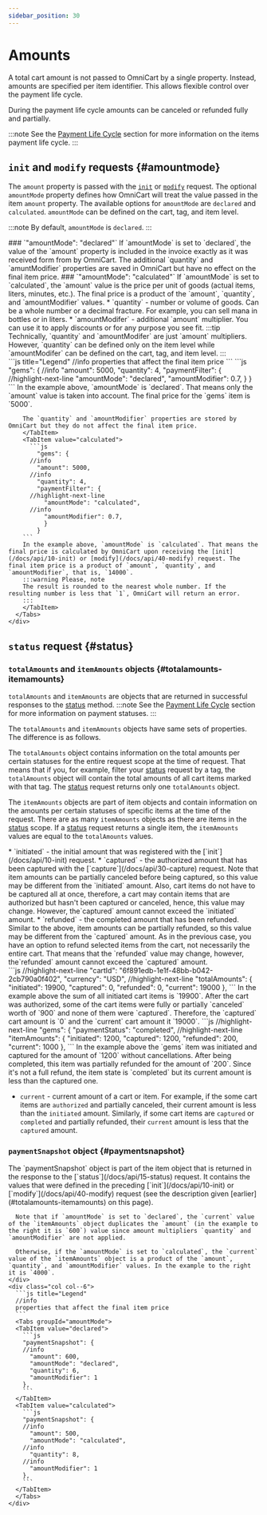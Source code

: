 ```yaml
---
sidebar_position: 30
---
```


# Amounts

A total cart amount is not passed to OmniCart by a single property. Instead, amounts are specified per item identifier. This allows flexible control over the payment life cycle.

During the payment life cycle amounts can be canceled or refunded fully and partially.

:::note
See the [Payment Life Cycle](/docs/integration/payment-lifecycle) section for more information on the items payment life cycle.
:::

## `init` and `modify` requests {#amountmode}

The `amount` property is passed with the [`init`](/docs/api/10-init) or [`modify`](/docs/api/40-modify) request. The optional `amountMode` property defines how OmniCart will treat the value passed in the item `amount` property. The available options for `amountMode` are `declared` and `calculated`. `amountMode` can be defined on the cart, tag, and item level.

:::note
By default, `amountMode` is `declared`.
:::

<div class="container">
  <div class="row">
    <div class="col col--6">
    ### `"amountMode": "declared"`
    If `amountMode` is set to `declared`, the value of the `amount` property is included in the invoice exactly as it was received form from by OmniCart. The additional `quantity` and `amuntModifier`  properties are saved in OmniCart but have no effect on the final item price.
    ### `"amountMode": "calculated"`
    If `amountMode` is set to `calculated`, the `amount` value is the price per unit of goods (actual items, liters, minutes, etc.). The final price is a product of the `amount`, `quantity`, and `amountModifier` values.
    * `quantity` - number or volume of goods. Can be a whole number or a decimal fracture. For example, you can sell mana in bottles or in liters.
    * `amountModifer` - additional `amount` multiplier. You can use it to apply discounts or for any purpose you see fit.
    :::tip
    Technically, `quantity` and `amountModifer` are just `amount` multipliers. However, `quantity` can be defined only on the item level while `amountModifer` can be defined on the cart, tag, and item level.
    :::
    </div>
    <div class="col col--6">
      ```js title="Legend"
        //info
        properties that affect the final item price
      ```
      <Tabs groupId="amountMode">
        <TabItem value="declared">
          ```js
            "gems": {
          //info
            "amount": 5000,
            "quantity": 4,
            "paymentFilter": {
          //highlight-next-line
              "amountMode": "declared",
              "amountModifier": 0.7,
              }
            }
          ```
        In the example above, `amountMode` is `declared`. That means only the `amount` value is taken into account. The final price for the `gems` item is `5000`.
        
        The `quantity` and `amountModifier` properties are stored by OmniCart but they do not affect the final item price.
        </TabItem>
        <TabItem value="calculated">
          ```js
            "gems": {
          //info
            "amount": 5000,
          //info
            "quantity": 4,
            "paymentFilter": {
          //highlight-next-line
              "amountMode": "calculated",
          //info
              "amountModifier": 0.7,
              }
            }
        ```
        In the example above, `amountMode` is `calculated`. That means the final price is calculated by OmniCart upon receiving the [init](/docs/api/10-init) or [modify](/docs/api/40-modify) request. The final item price is a product of `amount`, `quantity`, and `amountModifier`, that is, `14000`.
        :::warning Please, note
        The result is rounded to the nearest whole number. If the resulting number is less that `1`, OmniCart will return an error.
        :::
        </TabItem>
      </Tabs>
    </div>
  </div>
</div>

## `status` request {#status}

### `totalAmounts` and `itemAmounts` objects {#totalamounts-itemamounts}

`totalAmounts` and `itemAmounts` are objects that are returned in successful responses to the [status](/docs/api/15-status) method. 
:::note
See the [Payment Life Cycle](/docs/integration/payment-lifecycle) section for more information on payment statuses.
:::

The `totalAmounts` and `itemAmounts` objects have same sets of properties. The difference is as follows.

The `totalAmounts` object contains information on the total amounts per certain statuses for the entire request scope at the time of request. That means that if you, for example, filter your [status](/docs/api/15-status) request by a tag, the `totalAmounts` object will contain the total amounts of all cart items marked with that tag. The [status](/docs/api/15-status) request returns only one `totalAmounts` object.

The `itemAmounts` objects are part of item objects and contain information on the amounts per certain statuses of specific items at the time of the request. There are as many `itemAmounts` objects as there are items in the [status](/docs/api/15-status) scope. If a [status](/docs/api/15-status) request returns a single item, the `itemAmounts` values are equal to the `totalAmounts` values.

<div class="container">
  <div class="row">
    <div class="col col--6">
      * `initiated` - the initial amount that was registered with the [`init`](/docs/api/10-init) request.
      * `captured` - the authorized amount that has been captured with the [`capture`](/docs/api/30-capture) request. Note that item amounts can be partially canceled before being captured, so this value may be different from the `initiated` amount. Also, cart items do not have to be captured all at once, therefore, a cart may contain items that are authorized but hasn't been captured or canceled, hence, this value may change. However, the`captured` amount cannot exceed the `initiated` amount.
      * `refunded` - the completed amount that has been refunded. Similar to the above, item amounts can be partially refunded, so this value may be different from the `captured` amount. As in the previous case, you have an option to refund selected items from the cart, not necessarily the entire cart. That means that the `refunded` value may change, however, the`refunded` amount cannot exceed the `captured` amount.
    </div>
    <div class="col col--6">
      <Tabs>
        <TabItem value="totalAmounts">
          ```js
          //highlight-next-line
          "cartId": "6f891edb-1e1f-48bb-b042-2cb790a0f402",
          "currency": "USD",
          //highlight-next-line
          "totalAmounts": {
            "initiated": 19900,
            "captured": 0,
            "refunded": 0,
            "current": 19000
          },
          ```
          In the example above the sum of all initiated cart items is `19900`. After the cart was authorized, some of the cart items were fully or partially `canceled` worth of `900` and none of them were `captured`. Therefore, the `captured` cart amount is `0` and the `current` cart amount it `19000`.
        </TabItem>
        <TabItem value="itemAmounts">
          ```js
          //highlight-next-line
          "gems": {
            "paymentStatus": "completed",
          //highlight-next-line
            "itemAmounts": {
              "initiated": 1200,
              "captured": 1200,
              "refunded": 200,
              "current": 1000
            },
          ```
          In the example above the `gems` item was initiated and captured for the amount of `1200` without cancellations. After being completed, this item was partially refunded for the amount of `200`. Since it's not a full refund, the item state is `completed` but its current amount is less than the captured one.
        </TabItem>
      </Tabs>
    </div>
  </div>
</div>

* `current` - current amount of a cart or item. For example, if the some cart items are `authorized` and partially canceled, their current amount is less than the `initiated` amount. Similarly, if some cart items are `captured` or `completed` and partially refunded, their `current` amount is less that the `captured` amount.

### `paymentSnapshot` object {#paymentsnapshot}

<div class="container">
  <div class="row">
    <div class="col col--6">
      The `paymentSnapshot` object is part of the item object that is returned in the response to the [`status`](/docs/api/15-status) request. It contains the values that were defined in the preceding [`init`](/docs/api/10-init) or [`modify`](/docs/api/40-modify) request (see the description given [earlier](#totalamounts-itemamounts) on this page).
      
      Note that if `amountMode` is set to `declared`, the `current` value of the `itemAmounts` object duplicates the `amount` (in the example to the right it is `600`) value since amount multipliers `quantity` and `amountModifier` are not applied.
      
      Otherwise, if the `amountMode` is set to `calculated`, the `current` value of the `itemAmounts` object is a product of the `amount`, `quantity`, and `amountModifier` values. In the example to the right it is `4000`.
    </div>
    <div class="col col--6">
      ```js title="Legend"
      //info
      properties that affect the final item price
      ```
      <Tabs groupId="amountMode">
      <TabItem value="declared">
        ```js
        "paymentSnapshot": {
        //info
          "amount": 600,
          "amountMode": "declared",
          "quantity": 6,
          "amountModifier": 1
        },
        ```
      </TabItem>
      <TabItem value="calculated">
        ```js
        "paymentSnapshot": {
        //info
          "amount": 500,
          "amountMode": "calculated",
        //info
          "quantity": 8,
        //info
          "amountModifier": 1
        },
        ```
      </TabItem>
      </Tabs>
    </div>
  </div>
</div>






